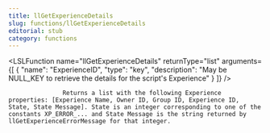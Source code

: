```yaml
---
title: llGetExperienceDetails
slug: functions/llGetExperienceDetails
editorial: stub
category: functions
---
```


<LSLFunction
	name="llGetExperienceDetails"
	returnType="list"
	arguments={[
	{
		"name": "ExperienceID",
		"type": "key",
		"description": "May be NULL_KEY to retrieve the details for the script's Experience"
	}
]}
/>



                   Returns a list with the following Experience properties: [Experience Name, Owner ID, Group ID, Experience ID, State, State Message]. State is an integer corresponding to one of the constants XP_ERROR_... and State Message is the string returned by llGetExperienceErrorMessage for that integer.

                

